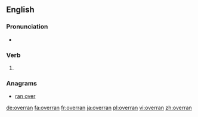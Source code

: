 ==English==

===Pronunciation===
* {{a|US}} {{IPA|/oʊ.vɚ.ɹan/|lang=en}}

===Verb===
{{head|en|verb form}}

# {{en-simple past of|overrun}}

===Anagrams===
* [[ran over#English|ran over]]

[[de:overran]]
[[fa:overran]]
[[fr:overran]]
[[ja:overran]]
[[pl:overran]]
[[vi:overran]]
[[zh:overran]]